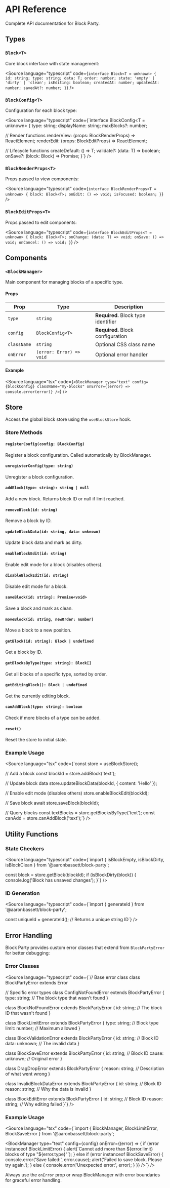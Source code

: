 
<Meta title="API Reference" />

# API Reference

Complete API documentation for Block Party.

## Types

### `Block<T>`

Core block interface with state management:

<Source language="typescript" code={`interface Block<T = unknown> {
  id: string;
  type: string;
  data: T;
  order: number;
  state: 'empty' | 'dirty' | 'clean';
  isEditing: boolean;
  createdAt: number;
  updatedAt: number;
  savedAt?: number;
}`} />

### `BlockConfig<T>`

Configuration for each block type:

<Source language="typescript" code={`interface BlockConfig<T = unknown> {
  type: string;
  displayName: string;
  maxBlocks?: number;
  
  // Render functions
  renderView: (props: BlockRenderProps<T>) => ReactElement;
  renderEdit: (props: BlockEditProps<T>) => ReactElement;
  
  // Lifecycle functions
  createDefault: () => T;
  validate?: (data: T) => boolean;
  onSave?: (block: Block<T>) => Promise<void>;
}`} />

### `BlockRenderProps<T>`

Props passed to view components:

<Source language="typescript" code={`interface BlockRenderProps<T = unknown> {
  block: Block<T>;
  onEdit: () => void;
  isFocused: boolean;
}`} />

### `BlockEditProps<T>`

Props passed to edit components:

<Source language="typescript" code={`interface BlockEditProps<T = unknown> {
  block: Block<T>;
  onChange: (data: T) => void;
  onSave: () => void;
  onCancel: () => void;
}`} />

## Components

### `<BlockManager>`

Main component for managing blocks of a specific type.

#### Props

| Prop | Type | Description |
|------|------|-------------|
| `type` | `string` | **Required.** Block type identifier |
| `config` | `BlockConfig<T>` | **Required.** Block configuration |
| `className` | `string` | Optional CSS class name |
| `onError` | `(error: Error) => void` | Optional error handler |

#### Example

<Source language="tsx" code={`<BlockManager
  type="text"
  config={blockConfig}
  className="my-blocks"
  onError={(error) => console.error(error)}
/>`} />

## Store

Access the global block store using the `useBlockStore` hook.

### Store Methods

#### `registerConfig(config: BlockConfig)`
Register a block configuration. Called automatically by BlockManager.

#### `unregisterConfig(type: string)`
Unregister a block configuration.

#### `addBlock(type: string): string | null`
Add a new block. Returns block ID or null if limit reached.

#### `removeBlock(id: string)`
Remove a block by ID.

#### `updateBlockData(id: string, data: unknown)`
Update block data and mark as dirty.

#### `enableBlockEdit(id: string)`
Enable edit mode for a block (disables others).

#### `disableBlockEdit(id: string)`
Disable edit mode for a block.

#### `saveBlock(id: string): Promise<void>`
Save a block and mark as clean.

#### `moveBlock(id: string, newOrder: number)`
Move a block to a new position.

#### `getBlock(id: string): Block | undefined`
Get a block by ID.

#### `getBlocksByType(type: string): Block[]`
Get all blocks of a specific type, sorted by order.

#### `getEditingBlock(): Block | undefined`
Get the currently editing block.

#### `canAddBlock(type: string): boolean`
Check if more blocks of a type can be added.

#### `reset()`
Reset the store to initial state.

### Example Usage

<Source language="tsx" code={`const store = useBlockStore();

// Add a block
const blockId = store.addBlock('text');

// Update block data
store.updateBlockData(blockId, { content: 'Hello' });

// Enable edit mode (disables others)
store.enableBlockEdit(blockId);

// Save block
await store.saveBlock(blockId);

// Query blocks
const textBlocks = store.getBlocksByType('text');
const canAdd = store.canAddBlock('text');`} />

## Utility Functions

### State Checkers

<Source language="typescript" code={`import { isBlockEmpty, isBlockDirty, isBlockClean } from '@aaronbassett/block-party';

const block = store.getBlock(blockId);
if (isBlockDirty(block)) {
  console.log('Block has unsaved changes');
}`} />

### ID Generation

<Source language="typescript" code={`import { generateId } from '@aaronbassett/block-party';

const uniqueId = generateId(); // Returns a unique string ID`} />

## Error Handling

Block Party provides custom error classes that extend from `BlockPartyError` for better debugging:

### Error Classes

<Source language="typescript" code={`// Base error class
class BlockPartyError extends Error

// Specific error types
class ConfigNotFoundError extends BlockPartyError {
  type: string; // The block type that wasn't found
}

class BlockNotFoundError extends BlockPartyError {
  id: string; // The block ID that wasn't found
}

class BlockLimitError extends BlockPartyError {
  type: string; // Block type
  limit: number; // Maximum allowed
}

class BlockValidationError extends BlockPartyError {
  id: string; // Block ID
  data: unknown; // The invalid data
}

class BlockSaveError extends BlockPartyError {
  id: string; // Block ID
  cause: unknown; // Original error
}

class DragDropError extends BlockPartyError {
  reason: string; // Description of what went wrong
}

class InvalidBlockDataError extends BlockPartyError {
  id: string; // Block ID
  reason: string; // Why the data is invalid
}

class BlockEditError extends BlockPartyError {
  id: string; // Block ID
  reason: string; // Why editing failed
}`} />

### Example Usage

<Source language="tsx" code={`import { BlockManager, BlockLimitError, BlockSaveError } from '@aaronbassett/block-party';

<BlockManager
  type="text"
  config={config}
  onError={(error) => {
    if (error instanceof BlockLimitError) {
      alert(\`Cannot add more than \${error.limit} blocks of type "\${error.type}"\`);
    } else if (error instanceof BlockSaveError) {
      console.error('Save failed:', error.cause);
      alert('Failed to save block. Please try again.');
    } else {
      console.error('Unexpected error:', error);
    }
  }}
/>`} />

Always use the `onError` prop or wrap BlockManager with error boundaries for graceful error handling.